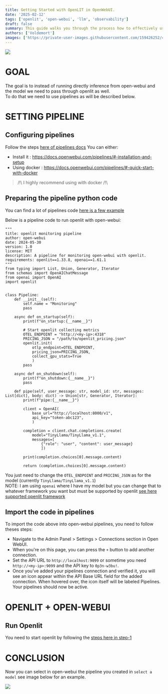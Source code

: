 ```yaml
---
title: Getting Started with OpenLIT in OpenWebUI.
date: '2025-02-12'
tags: ['openlit', 'open-webui', 'llm', 'observability']
draft: false
summary: This guide walks you through the process how to effectively use OpenLIT within the OpenWebUI framework, covering installation, configuration, and practical use cases.
authors: ['Voldemort']
images: ['https://private-user-images.githubusercontent.com/159426252/400781733-0b8b6a37-9ee7-476e-ae11-b7fd3179166c.png?jwt=eyJhbGciOiJIUzI1NiIsInR5cCI6IkpXVCJ9.eyJpc3MiOiJnaXRodWIuY29tIiwiYXVkIjoicmF3LmdpdGh1YnVzZXJjb250ZW50LmNvbSIsImtleSI6ImtleTUiLCJleHAiOjE3MzkzNTgyMTksIm5iZiI6MTczOTM1NzkxOSwicGF0aCI6Ii8xNTk0MjYyNTIvNDAwNzgxNzMzLTBiOGI2YTM3LTllZTctNDc2ZS1hZTExLWI3ZmQzMTc5MTY2Yy5wbmc_WC1BbXotQWxnb3JpdGhtPUFXUzQtSE1BQy1TSEEyNTYmWC1BbXotQ3JlZGVudGlhbD1BS0lBVkNPRFlMU0E1M1BRSzRaQSUyRjIwMjUwMjEyJTJGdXMtZWFzdC0xJTJGczMlMkZhd3M0X3JlcXVlc3QmWC1BbXotRGF0ZT0yMDI1MDIxMlQxMDU4MzlaJlgtQW16LUV4cGlyZXM9MzAwJlgtQW16LVNpZ25hdHVyZT0yZGNkNjYzYWZlNTdhNDY4MDAxYzVmMjkyZTQ1YzMzZmJlZjNiY2VhMmI3M2U3MDRmNzk5MzQ1YzlkZDRmYjgyJlgtQW16LVNpZ25lZEhlYWRlcnM9aG9zdCJ9.th0A5z_CS20SqGZJk1VoWIIBMiCzFNXWy8Hr5vVmtBw']
---
```


![](https://private-user-images.githubusercontent.com/159426252/400781733-0b8b6a37-9ee7-476e-ae11-b7fd3179166c.png?jwt=eyJhbGciOiJIUzI1NiIsInR5cCI6IkpXVCJ9.eyJpc3MiOiJnaXRodWIuY29tIiwiYXVkIjoicmF3LmdpdGh1YnVzZXJjb250ZW50LmNvbSIsImtleSI6ImtleTUiLCJleHAiOjE3MzkzNTgyMTksIm5iZiI6MTczOTM1NzkxOSwicGF0aCI6Ii8xNTk0MjYyNTIvNDAwNzgxNzMzLTBiOGI2YTM3LTllZTctNDc2ZS1hZTExLWI3ZmQzMTc5MTY2Yy5wbmc_WC1BbXotQWxnb3JpdGhtPUFXUzQtSE1BQy1TSEEyNTYmWC1BbXotQ3JlZGVudGlhbD1BS0lBVkNPRFlMU0E1M1BRSzRaQSUyRjIwMjUwMjEyJTJGdXMtZWFzdC0xJTJGczMlMkZhd3M0X3JlcXVlc3QmWC1BbXotRGF0ZT0yMDI1MDIxMlQxMDU4MzlaJlgtQW16LUV4cGlyZXM9MzAwJlgtQW16LVNpZ25hdHVyZT0yZGNkNjYzYWZlNTdhNDY4MDAxYzVmMjkyZTQ1YzMzZmJlZjNiY2VhMmI3M2U3MDRmNzk5MzQ1YzlkZDRmYjgyJlgtQW16LVNpZ25lZEhlYWRlcnM9aG9zdCJ9.th0A5z_CS20SqGZJk1VoWIIBMiCzFNXWy8Hr5vVmtBw)

# GOAL

The goal is to instead of running directly inference from open-webui and the model we need to pass through openlit as well.  
To do that we need to use pipelines as will be described below.

# SETTING PIPELINE

## Configuring pipelines

Follow the steps [here of pipelines docs](https://docs.openwebui.com/pipelines/)
You can either:
  * Install it : https://docs.openwebui.com/pipelines/#-installation-and-setup
  * Using docker : https://docs.openwebui.com/pipelines/#-quick-start-with-docker
> /!\ I highly recommend using with docker /!\

## Preparing the pipeline python code

You can find a lot of pipelines code [here is a few example](https://github.com/open-webui/pipelines/tree/main/examples/pipelines)

Below is a pipeline code to run openlit with open-webui:
```python3
"""
title: openlit monitoring pipeline
author: open-webui
date: 2024-05-30
version: 1.0
license: MIT
description: A pipeline for monitoring open-webui with openlit.
requirements: openlit==1.33.8, openai==1.61.1
"""
from typing import List, Union, Generator, Iterator
from schemas import OpenAIChatMessage
from openai import OpenAI
import openlit


class Pipeline:
    def __init__(self):
        self.name = "Monitoring"
        pass

    async def on_startup(self):
        print(f"on_startup:{__name__}")
        
        # Start openlit collecting metrics
        OTEL_ENDPOINT = "http://<my-ip>:4318"
        PRICING_JSON = "/path/to/openlit_pricing.json"
        openlit.init(
            otlp_endpoint=OTEL_ENDPOINT,
            pricing_json=PRICING_JSON,
            collect_gpu_stats=True
            )
        pass

    async def on_shutdown(self):
        print(f"on_shutdown:{__name__}")
        pass

    def pipe(self, user_message: str, model_id: str, messages: List[dict], body: dict) -> Union[str, Generator, Iterator]:
        print(f"pipe:{__name__}")

        client = OpenAI(
            base_url="http://localhost:8000/v1",
            api_key="token-abc123",
            )
        
        completion = client.chat.completions.create(
            model="TinyLlama/TinyLlama_v1.1",
            messages=[
                {"role": "user", "content": user_message}
                ])
        
        print(completion.choices[0].message.content)

        return (completion.choices[0].message.content)
```
You just need to change the `OTEL_ENDPOINT` and `PRICING_JSON` as for the model (currently `TinyLlama/TinyLlama_v1.1`)  
NOTE: I am using `openai` where I have my model but you can change that to whatever framework you want but must be supported by openlit [see here supported openlit framework](https://github.com/openlit/openlit/tree/main/sdk/python#auto-instrumentation-capabilities)

## Import the code in pipelines

To import the code above into open-webui pipelines, you need to follow theses steps:  
  * Navigate to the Admin Panel > Settings > Connections section in Open WebUI.
  * When you're on this page, you can press the `+` button to add another connection.
  * Set the API URL to `http://localhost:9099` or sometime you need `http://<my-ip>:9099` and the API key to `0p3n-w3bu!`.
  * Once you've added your pipelines connection and verified it, you will see an icon appear within the API Base URL field for the added connection. When hovered over, the icon itself will be labeled Pipelines. Your pipelines should now be active.

# OPENLIT + OPEN-WEBUI

## Run Openlit

You need to start openlit by following the [steps here in step-1](https://github.com/openlit/openlit?tab=readme-ov-file#step-1-deploy-openlit-stack)

# CONCLUSION

Now you can select in open-webui the pipeline you created in `select a model` see image below for an example.

![](https://davidmac.pro/posts/2024-11-15-ai-start-ollama-openwebui/openwebui-select-model.png)